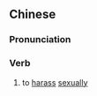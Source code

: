 ==Chinese==
{{zh-forms}}

===Pronunciation===
{{zh-pron
|m=jiésè
|c=gip3 sik1
|cat=v
}}

===Verb===
{{zh-verb}}

# to [[harass]] [[sexually]]